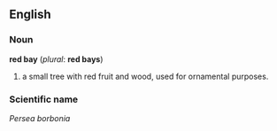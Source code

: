 ==English==

===Noun===
'''red bay''' (''plural'': '''red bays''')
# a small tree with red fruit and wood, used for ornamental purposes.

===Scientific name===
''Persea borbonia''
